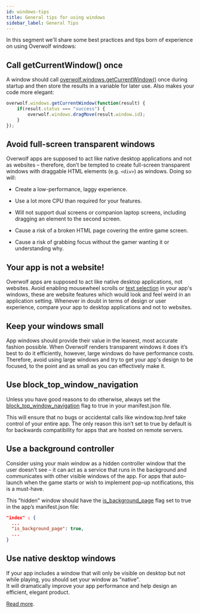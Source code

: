 ```yaml
---
id: windows-tips
title: General tips for using windows
sidebar_label: General Tips
---
```


In this segment we'll share some best practices and tips born of experience on using Overwolf windows:

## Call getCurrentWindow() once

A window should call [overwolf.windows.getCurrentWindow()](/api/windows#getcurrentwindowcallback) once during startup and then store the results in a variable for later use. Also makes your code more elegant:

```js
overwolf.windows.getCurrentWindow(function(result) {
    if(result.status === "success") {
        overwolf.windows.dragMove(result.window.id);
    }
});
```

## Avoid full-screen transparent windows

Overwolf apps are supposed to act like native desktop applications and not as websites – therefore, don’t be tempted to create full-screen transparent windows with draggable HTML elements (e.g. `<div>`) as windows.
Doing so will:

  * Create a low-performance, laggy experience.

  * Use a lot more CPU than required for your features.

  * Will not support dual screens or companion laptop screens, including dragging an element to the second screen.

  * Cause a risk of a broken HTML page covering the entire game screen.

  * Cause a risk of grabbing focus without the gamer wanting it or understanding why.

## Your app is not a website!

Overwolf apps are supposed to act like native desktop applications, not websites. Avoid enabling mousewheel scrolls or [text selection](https://stackoverflow.com/questions/826782/how-to-disable-text-selection-highlighting) in your app's windows, these are website features which would look and feel weird in an application setting. Whenever in doubt in terms of design or user experience, compare your app to desktop applications and not to websites. 

## Keep your windows small

App windows should provide their value in the leanest, most accurate fashion possible. When Overwolf renders transparent windows it does it’s best to do it efficiently, however, large windows do have performance costs. Therefore, avoid using large windows and try to get your app's design to be focused, to the point and as small as you can effectively make it.

## Use block_top_window_navigation

Unless you have good reasons to do otherwise, always set the [block_top_window_navigation](/api/manifest#windows-block_top_window_navigation) flag to true in your manifest.json file.

This will ensure that no bugs or accidental calls like window.top.href take control of your entire app.
The only reason this isn’t set to true by default is for backwards compatibility for apps that are hosted on remote servers.

## Use a background controller

Consider using your main window as a hidden controller window that the user doesn’t see – it can act as a service that runs in the background and communicates with other visible windows of the app. For apps that auto-launch when the game starts or wish to implement pop-up notifications, this is a must-have.

This "hidden" window should have the [is_background_page](/api/manifest#is_background_page) flag set to true in the app’s manifest.json file:

```json
"index" : {
  ...
  "is_background_page": true,
  ...
}
```

## Use native desktop windows

If your app includes a window that will only be visible on desktop but not while playing, you should set your window as "native".  
It will dramatically improve your app performance and help design an efficient, elegant product.

 [Read more](windows-types#native-window).
